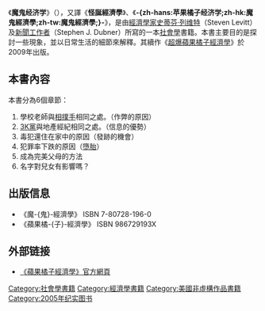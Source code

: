 {{Unreferenced|time=2019-02-06T11:53:44+00:00}}
{{noteTA
|T=zh-hans:魔鬼经济学;zh-hk:蘋果橘子經濟學;zh-tw:蘋果橘子經濟學;
|1=zh-hans:魔鬼经济学;zh-hk:蘋果橘子經濟學;zh-tw:蘋果橘子經濟學;
|2=zh-hans:史蒂芬·列维特;zh-hk:史蒂芬·李維特;zh-tw:史蒂芬·李維特;
|3=zh-hans:史蒂芬·都伯纳;zh-hk:史蒂芬·杜伯納;zh-tw:史蒂芬·杜伯納;
}}
{{infobox Book | 
| name         = 蘋果橘子經濟學
|title_orig = ''Freakonomics: A Rogue Economist Explores the Hidden Side of Everything''
| translator   = 李明（台灣版）/劉祥亞（簡體版）
| image        = 
| author       = Steven D. Levitt（李維特）, Stephen J. Dubner（杜伯納）
| cover_artist =
| country      = 美國
| language     = 英文
| series       = 
| genre        = [[經濟學|經濟學]]、[[社會學|社會學]]
| publisher    = 大塊文化
| release_date = 2005年4月12日
| pages        = 336頁
| preceded_by  = 
| followed_by  = 
| isbn = 9789867291936
}}

《'''魔鬼经济学'''》（{{lang-en|''Freakonomics: A Rogue Economist Explores the Hidden Side of Everything''}}），又譯《'''怪誕經濟學'''》、《'''-{zh-hans:苹果橘子经济学;zh-hk:魔鬼經濟學;zh-tw:魔鬼經濟學;}-'''》，是由[[經濟學家|經濟學家]][[史蒂芬·列维特|史蒂芬·列维特]]（Steven Levitt）及[[記者|新聞工作者]]{{link-en|史蒂芬·都伯纳|Stephen J. Dubner}}（Stephen J. Dubner）所寫的一本[[社會學|社會學]]書籍。本書主要目的是探討一些現象，並以日常生活的細節來解釋。其續作《[[超爆蘋果橘子經濟學|超爆蘋果橘子經濟學]]》於2009年出版。

==本書內容==
本書分為6個章節：
#學校老師與[[相撲|相撲手]]相同之處。（作弊的原因）
#[[3K黨|3K黨]]與地產經紀相同之處。（信息的優勢）
#毒犯還住在家中的原因（發跡的機會）
#犯罪率下跌的原因（[[墮胎|墮胎]]）
#成為完美父母的方法
#名字對兒女有影響嗎？

==出版信息==
*《魔-{鬼}-經濟學》 ISBN 7-80728-196-0
*《蘋果橘-{子}-經濟學》 ISBN 986729193X

==外部链接==
* [http://www.freakonomics.com 《蘋果橘子經濟學》官方網頁] {{Wayback|url=http://www.freakonomics.com/ |date=20200927064456 }}{{en}}

[[Category:社會學書籍|Category:社會學書籍]]
[[Category:經濟學書籍|Category:經濟學書籍]]
[[Category:美國非虛構作品書籍|Category:美國非虛構作品書籍]]
[[Category:2005年纪实图书|Category:2005年纪实图书]]